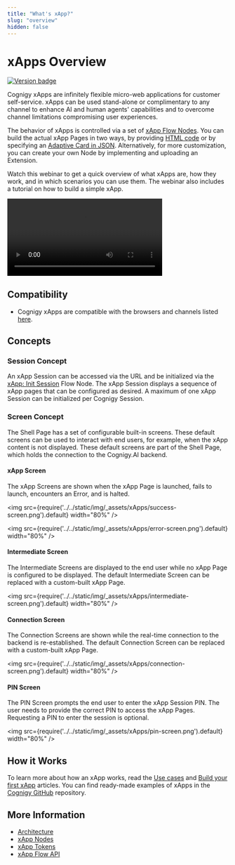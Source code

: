 ```yaml
---
title: "What's xApp?" 
slug: "overview" 
hidden: false 
---
```


# xApps Overview

<a href="Added"><img src="https://img.shields.io/badge/Added_in-v4.51-blue" alt="Version badge" /></a>

<Pricing />

Cognigy xApps are infinitely flexible micro-web applications for customer self-service.
xApps can be used stand-alone or complimentary to any channel to enhance AI and human agents'
capabilities and to overcome channel limitations compromising user experiences.

The behavior of xApps is controlled via a set of [xApp Flow Nodes](../ai/build/node-reference/xApp/overview.mdx).
You can build the actual xApp Pages in two ways,
by providing [HTML code](../ai/build/node-reference/xApp/set-html-xApp-state.mdx)
or by specifying an [Adaptive Card in JSON](../ai/build/node-reference/xApp/set-AdaptiveCard-xApp-state.mdx).
Alternatively, for more customization, you can create your own Node by implementing and uploading an Extension.

Watch this webinar to get a quick overview of what xApps are, how they work, and in which scenarios you can use them. The webinar also includes a tutorial on how to build a simple xApp.

<Video
  src="https://www.youtube.com/embed/4qvZGG6qK6w"
  title="Design Multimodal Customer Journeys with Cognigy xApps"
  width="70%"
/>

## Compatibility

- Cognigy xApps are compatible with the browsers and channels listed [here](supported-browsers-and-channels.mdx).

## Concepts 

### Session Concept

An xApp Session can be accessed via the URL and be initialized via the [xApp: Init Session](../ai/build/node-reference/xApp/init-xApp-session.mdx) Flow Node. The xApp Session displays a sequence of xApp pages that can be configured as desired. A maximum of one xApp Session can be initialized per Cognigy Session.

### Screen Concept

The Shell Page has a set of configurable built-in screens. These default screens can be used to interact with end users, for example, when the xApp content is not displayed. These default screens are part of the Shell Page, which holds the connection to the Cognigy.AI backend.

#### xApp Screen

The xApp Screens are shown when the xApp Page is launched, fails to launch, encounters an Error, and is halted.

<img src={require('../../static/img/_assets/xApps/success-screen.png').default} width="80%" />

<img src={require('../../static/img/_assets/xApps/error-screen.png').default} width="80%" />

#### Intermediate Screen

The Intermediate Screens are displayed to the end user while no xApp Page is configured to be displayed. The default Intermediate Screen can be replaced with a custom-built xApp Page.

<img src={require('../../static/img/_assets/xApps/intermediate-screen.png').default} width="80%" />

#### Connection Screen

The Connection Screens are shown while the real-time connection to the backend is re-established. The default Connection Screen can be replaced with a custom-built xApp Page.

<img src={require('../../static/img/_assets/xApps/connection-screen.png').default} width="80%" />

#### PIN Screen

The PIN Screen prompts the end user to enter the xApp Session PIN. The user needs to provide the correct PIN to access the xApp Pages. Requesting a PIN to enter the session is optional.

<img src={require('../../static/img/_assets/xApps/pin-screen.png').default} width="80%" />

## How it Works

To learn more about how an xApp works, read the [Use cases](use-cases.mdx) and [Build your first xApp](build/first-xApp.mdx) articles.
You can find ready-made examples of xApps in the [Cognigy GitHub](https://github.com/Cognigy/xApps/tree/main) repository.

## More Information

- [Architecture](architecture.mdx)
- [xApp Nodes](../ai/build/node-reference/xApp/overview.mdx)
- [xApp Tokens](tokens.mdx)
- [xApp Flow API](api.mdx)
